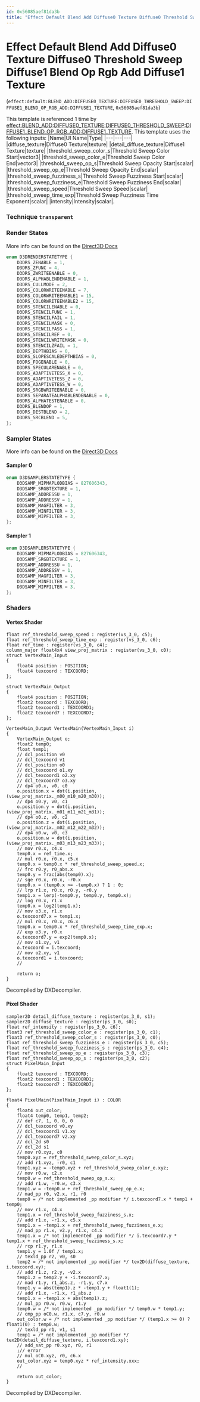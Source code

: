 ```yaml
---
id: 0x56085aef81da3b
title: "Effect Default Blend Add Diffuse0 Texture Diffuse0 Threshold Sweep Diffuse1 Blend Op Rgb Add Diffuse1 Texture"
---
```


# Effect Default Blend Add Diffuse0 Texture Diffuse0 Threshold Sweep Diffuse1 Blend Op Rgb Add Diffuse1 Texture
(`effect:default:BLEND_ADD:DIFFUSE0_TEXTURE:DIFFUSE0_THRESHOLD_SWEEP:DIFFUSE1_BLEND_OP_RGB_ADD:DIFFUSE1_TEXTURE`, `0x56085aef81da3b`)

This template is referenced 1 time by [effect:BLEND_ADD:DIFFUSE0_TEXTURE:DIFFUSE0_THRESHOLD_SWEEP:DIFFUSE1_BLEND_OP_RGB_ADD:DIFFUSE1_TEXTURE](/docs/Generated/Render%20Templates/base.render_template_database#effect-blend-add-diffuse0-texture-diffuse0-threshold-sweep-diffuse1-blend-op-rgb-add-diffuse1-texture).
This template uses the following inputs:
 |Name|UI Name|Type|
|---|---|---|
|diffuse_texture|Diffuse0 Texture|texture|
|detail_diffuse_texture|Diffuse1 Texture|texture|
|threshold_sweep_color_s|Threshold Sweep Color Start|vector3|
|threshold_sweep_color_e|Threshold Sweep Color End|vector3|
|threshold_sweep_op_s|Threshold Sweep Opacity Start|scalar|
|threshold_sweep_op_e|Threshold Sweep Opacity End|scalar|
|threshold_sweep_fuzziness_s|Threshold Sweep Fuzziness Start|scalar|
|threshold_sweep_fuzziness_e|Threshold Sweep Fuzziness End|scalar|
|threshold_sweep_speed|Threshold Sweep Speed|scalar|
|threshold_sweep_time_exp|Threshold Sweep Fuzziness Time Exponent|scalar|
|intensity|Intensity|scalar|.

### Technique `transparent`
### Render States
More info can be found on the [Direct3D Docs](https://learn.microsoft.com/en-us/windows/win32/direct3d9/d3drenderstatetype)
```cpp
enum D3DRENDERSTATETYPE {
	D3DRS_ZENABLE = 1,
	D3DRS_ZFUNC = 4,
	D3DRS_ZWRITEENABLE = 0,
	D3DRS_ALPHABLENDENABLE = 1,
	D3DRS_CULLMODE = 2,
	D3DRS_COLORWRITEENABLE = 7,
	D3DRS_COLORWRITEENABLE1 = 15,
	D3DRS_COLORWRITEENABLE2 = 15,
	D3DRS_STENCILENABLE = 0,
	D3DRS_STENCILFUNC = 1,
	D3DRS_STENCILFAIL = 1,
	D3DRS_STENCILMASK = 0,
	D3DRS_STENCILPASS = 1,
	D3DRS_STENCILREF = 0,
	D3DRS_STENCILWRITEMASK = 0,
	D3DRS_STENCILZFAIL = 1,
	D3DRS_DEPTHBIAS = 0,
	D3DRS_SLOPESCALEDEPTHBIAS = 0,
	D3DRS_FOGENABLE = 0,
	D3DRS_SPECULARENABLE = 0,
	D3DRS_ADAPTIVETESS_X = 0,
	D3DRS_ADAPTIVETESS_Z = 0,
	D3DRS_ADAPTIVETESS_W = 0,
	D3DRS_SRGBWRITEENABLE = 0,
	D3DRS_SEPARATEALPHABLENDENABLE = 0,
	D3DRS_ALPHATESTENABLE = 0,
	D3DRS_BLENDOP = 1,
	D3DRS_DESTBLEND = 2,
	D3DRS_SRCBLEND = 5,
};
```
### Sampler States
More info can be found on the [Direct3D Docs](https://learn.microsoft.com/en-us/windows/win32/direct3d9/d3dsamplerstatetype)
#### Sampler 0
```cpp
enum D3DSAMPLERSTATETYPE {
	D3DSAMP_MIPMAPLODBIAS = 827606343,
	D3DSAMP_SRGBTEXTURE = 1,
	D3DSAMP_ADDRESSU = 1,
	D3DSAMP_ADDRESSV = 1,
	D3DSAMP_MAGFILTER = 3,
	D3DSAMP_MINFILTER = 3,
	D3DSAMP_MIPFILTER = 3,
};
```
#### Sampler 1
```cpp
enum D3DSAMPLERSTATETYPE {
	D3DSAMP_MIPMAPLODBIAS = 827606343,
	D3DSAMP_SRGBTEXTURE = 1,
	D3DSAMP_ADDRESSU = 1,
	D3DSAMP_ADDRESSV = 1,
	D3DSAMP_MAGFILTER = 3,
	D3DSAMP_MINFILTER = 3,
	D3DSAMP_MIPFILTER = 3,
};
```
### Shaders
#### Vertex Shader
```hlsl
float ref_threshold_sweep_speed : register(vs_3_0, c5);
float ref_threshold_sweep_time_exp : register(vs_3_0, c6);
float ref_time : register(vs_3_0, c4);
column_major float4x4 view_proj_matrix : register(vs_3_0, c0);
struct VertexMain_Input
{
    float4 position : POSITION;
    float4 texcoord : TEXCOORD;
};

struct VertexMain_Output
{
    float4 position : POSITION;
    float2 texcoord : TEXCOORD;
    float2 texcoord1 : TEXCOORD1;
    float2 texcoord7 : TEXCOORD7;
};

VertexMain_Output VertexMain(VertexMain_Input i)
{
    VertexMain_Output o;
    float2 temp0;
    float temp1;
    // dcl_position v0
    // dcl_texcoord v1
    // dcl_position o0
    // dcl_texcoord o1.xy
    // dcl_texcoord1 o2.xy
    // dcl_texcoord7 o3.xy
    // dp4 o0.x, v0, c0
    o.position.x = dot(i.position, (view_proj_matrix._m00_m10_m20_m30));
    // dp4 o0.y, v0, c1
    o.position.y = dot(i.position, (view_proj_matrix._m01_m11_m21_m31));
    // dp4 o0.z, v0, c2
    o.position.z = dot(i.position, (view_proj_matrix._m02_m12_m22_m32));
    // dp4 o0.w, v0, c3
    o.position.w = dot(i.position, (view_proj_matrix._m03_m13_m23_m33));
    // mov r0.x, c4.x
    temp0.x = ref_time.x;
    // mul r0.x, r0.x, c5.x
    temp0.x = temp0.x * ref_threshold_sweep_speed.x;
    // frc r0.y, r0_abs.x
    temp0.y = frac(abs(temp0).x);
    // sge r0.x, r0.x, -r0.x
    temp0.x = (temp0.x >= -temp0.x) ? 1 : 0;
    // lrp r1.x, r0.x, r0.y, -r0.y
    temp1.x = lerp(-temp0.y, temp0.y, temp0.x);
    // log r0.x, r1.x
    temp0.x = log2(temp1.x);
    // mov o3.x, r1.x
    o.texcoord7.x = temp1.x;
    // mul r0.x, r0.x, c6.x
    temp0.x = temp0.x * ref_threshold_sweep_time_exp.x;
    // exp o3.y, r0.x
    o.texcoord7.y = exp2(temp0.x);
    // mov o1.xy, v1
    o.texcoord = i.texcoord;
    // mov o2.xy, v1
    o.texcoord1 = i.texcoord;
    // 

    return o;
}
```
Decompiled by DXDecompiler.
#### Pixel Shader
```hlsl
sampler2D detail_diffuse_texture : register(ps_3_0, s1);
sampler2D diffuse_texture : register(ps_3_0, s0);
float ref_intensity : register(ps_3_0, c6);
float3 ref_threshold_sweep_color_e : register(ps_3_0, c1);
float3 ref_threshold_sweep_color_s : register(ps_3_0, c0);
float ref_threshold_sweep_fuzziness_e : register(ps_3_0, c5);
float ref_threshold_sweep_fuzziness_s : register(ps_3_0, c4);
float ref_threshold_sweep_op_e : register(ps_3_0, c3);
float ref_threshold_sweep_op_s : register(ps_3_0, c2);
struct PixelMain_Input
{
    float2 texcoord : TEXCOORD;
    float2 texcoord1 : TEXCOORD1;
    float2 texcoord7 : TEXCOORD7;
};

float4 PixelMain(PixelMain_Input i) : COLOR
{
    float4 out_color;
    float4 temp0, temp1, temp2;
    // def c7, 1, 0, 0, 0
    // dcl_texcoord v0.xy
    // dcl_texcoord1 v1.xy
    // dcl_texcoord7 v2.xy
    // dcl_2d s0
    // dcl_2d s1
    // mov r0.xyz, c0
    temp0.xyz = ref_threshold_sweep_color_s.xyz;
    // add r1.xyz, -r0, c1
    temp1.xyz = -temp0.xyz + ref_threshold_sweep_color_e.xyz;
    // mov r0.w, c2.x
    temp0.w = ref_threshold_sweep_op_s.x;
    // add r1.w, -r0.w, c3.x
    temp1.w = -temp0.w + ref_threshold_sweep_op_e.x;
    // mad_pp r0, v2.x, r1, r0
    temp0 = /* not implemented _pp modifier */ i.texcoord7.x * temp1 + temp0;
    // mov r1.x, c4.x
    temp1.x = ref_threshold_sweep_fuzziness_s.x;
    // add r1.x, -r1.x, c5.x
    temp1.x = -temp1.x + ref_threshold_sweep_fuzziness_e.x;
    // mad_pp r1.x, v2.y, r1.x, c4.x
    temp1.x = /* not implemented _pp modifier */ i.texcoord7.y * temp1.x + ref_threshold_sweep_fuzziness_s.x;
    // rcp r1.y, r1.x
    temp1.y = 1.0f / temp1.x;
    // texld_pp r2, v0, s0
    temp2 = /* not implemented _pp modifier */ tex2D(diffuse_texture, i.texcoord.xy);
    // add r1.z, r2.y, -v2.x
    temp1.z = temp2.y + -i.texcoord7.x;
    // mad r1.y, r1_abs.z, -r1.y, c7.x
    temp1.y = abs(temp1).z * -temp1.y + float1(1);
    // add r1.x, -r1.x, r1_abs.z
    temp1.x = -temp1.x + abs(temp1).z;
    // mul_pp r0.w, r0.w, r1.y
    temp0.w = /* not implemented _pp modifier */ temp0.w * temp1.y;
    // cmp_pp oC0.w, r1.x, c7.y, r0.w
    out_color.w = /* not implemented _pp modifier */ (temp1.x >= 0) ? float1(0) : temp0.w;
    // texld_pp r1, v1, s1
    temp1 = /* not implemented _pp modifier */ tex2D(detail_diffuse_texture, i.texcoord1.xy);
    // add_sat_pp r0.xyz, r0, r1
    ;// error
    // mul oC0.xyz, r0, c6.x
    out_color.xyz = temp0.xyz * ref_intensity.xxx;
    // 

    return out_color;
}
```
Decompiled by DXDecompiler.
